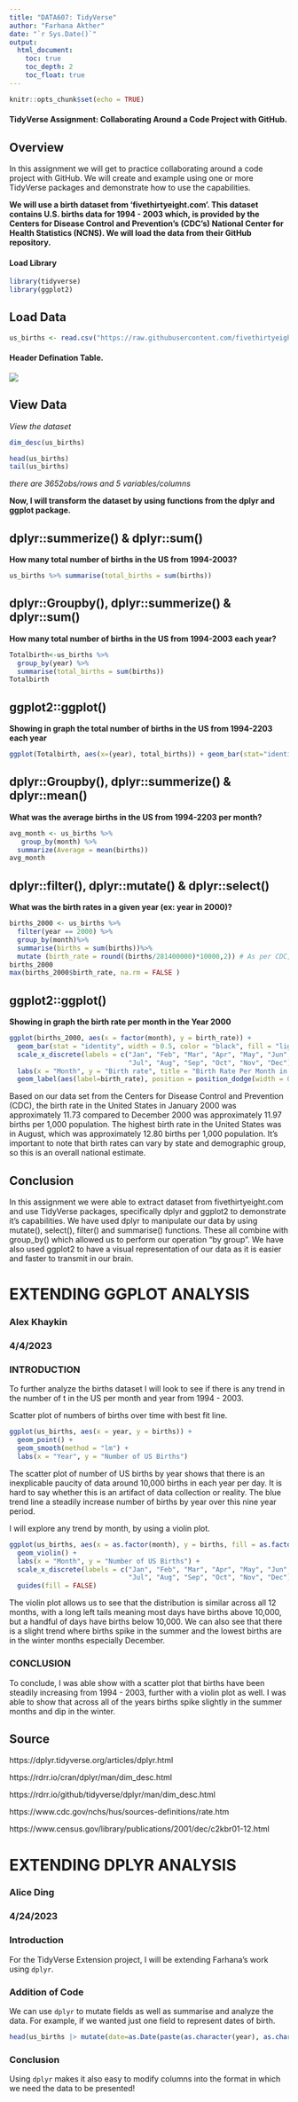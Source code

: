 ---
title: "DATA607: TidyVerse"
author: "Farhana Akther"
date: "`r Sys.Date()`"
output:
  html_document:
    toc: true
    toc_depth: 2
    toc_float: true
---

```{r setup, include=FALSE}
knitr::opts_chunk$set(echo = TRUE)
```

#### TidyVerse Assignment: Collaborating Around a Code Project with GitHub.


## Overview

In this assignment we will get to practice collaborating around a code project with GitHub. We will create and example using one or more TidyVerse packages and demonstrate how to use the capabilities.

**We will use a birth dataset from 'fivethirtyeight.com'. This dataset contains U.S. births data for 1994 - 2003 which, is provided by the Centers for Disease Control and Prevention's (CDC's) National Center for Health Statistics (NCNS). We will load the data from their GitHub repository.**

#### Load Library

```{r}
library(tidyverse)
library(ggplot2)
```

## Load Data

```{r}
us_births <- read.csv("https://raw.githubusercontent.com/fivethirtyeight/data/master/births/US_births_1994-2003_CDC_NCHS.csv", header = TRUE)
```

#### Header Defination Table.

![](HeaderDefinition.png)

## View  Data

*View the dataset*

```{r}
dim_desc(us_births)
```

```{r}
head(us_births)
tail(us_births)
```
*there are 3652obs/rows and 5 variables/columns*

**Now, I will transform the dataset by using functions from the dplyr and ggplot package.**

## dplyr::summerize() & dplyr::sum()

**How many total number of births in the US from 1994-2003?**

```{r}
us_births %>% summarise(total_births = sum(births)) 
```

## dplyr::Groupby(), dplyr::summerize() & dplyr::sum()

**How many total number of births in the US from 1994-2003 each year?**
  
```{r}
Totalbirth<-us_births %>%
  group_by(year) %>%
  summarise(total_births = sum(births))
Totalbirth
```

## ggplot2::ggplot()

**Showing in graph the total number of births in the US from 1994-2203 each year**

```{r}
ggplot(Totalbirth, aes(x=(year), total_births)) + geom_bar(stat="identity", width = 0.5, color = "black", fill = "lightblue") + labs(x = "Year", y = "Total Births", title = "Total Birth in Each Year 1994-2003") + theme(axis.text.x = element_text(angle = 60, hjust = 1, size=8)) + geom_label(aes(label=total_births), position = position_dodge(width = 0.1), size = 3, label.padding = unit(0.1, "lines"), label.size = 0.09, inherit.aes = TRUE)
```

## dplyr::Groupby(), dplyr::summerize() & dplyr::mean()

**What was the average births in the US from 1994-2203 per month?**

```{r}
avg_month <- us_births %>%
   group_by(month) %>%
  summarize(Average = mean(births))
avg_month
```


## dplyr::filter(), dplyr::mutate() & dplyr::select()

**What was the birth rates in a given year (ex: year in 2000)?**

```{r}
births_2000 <- us_births %>%
  filter(year == 2000) %>%
  group_by(month)%>%
  summarise(births = sum(births))%>%
  mutate (birth_rate = round((births/281400000)*10000,2)) # As per CDC, birth rate is calculated by dividing the number of live births in a population in a year by the midyear resident population. Birth rates are expressed as the number of live births per 1,000 population. In 2000, the U.S. Census Bureau counted 281.4 million people in the United States.  
births_2000 
max(births_2000$birth_rate, na.rm = FALSE )
```


## ggplot2::ggplot()

**Showing in graph the birth rate per month in the Year 2000**

```{r}
ggplot(births_2000, aes(x = factor(month), y = birth_rate)) +
  geom_bar(stat = "identity", width = 0.5, color = "black", fill = "lightblue") +
  scale_x_discrete(labels = c("Jan", "Feb", "Mar", "Apr", "May", "Jun",
                              "Jul", "Aug", "Sep", "Oct", "Nov", "Dec")) +
  labs(x = "Month", y = "Birth rate", title = "Birth Rate Per Month in Year 2000")+
  geom_label(aes(label=birth_rate), position = position_dodge(width = 0.1), size = 3, label.padding = unit(0.1, "lines"), label.size = 0.09, inherit.aes = TRUE)
```

Based on our data set from the Centers for Disease Control and Prevention (CDC), the birth rate in the United States in January 2000 was approximately 11.73 compared to December 2000 was approximately 11.97 births per 1,000 population. The highest birth rate in the United States was in August, which was approximately 12.80 births per 1,000 population. It's important to note that birth rates can vary by state and demographic group, so this is an overall national estimate.

## Conclusion

In this assignment we were able to extract dataset from fivethirtyeight.com and use TidyVerse packages, specifically dplyr and ggplot2 to demonstrate it's capabilities. 
We have used dplyr to manipulate our data by using mutate(), select(), filter() and summarise() functions. These all combine with group_by() which allowed us to perform our operation “by group”. We have also used ggplot2 to have a visual representation of our data as it is easier and faster to transmit in our brain.

# EXTENDING GGPLOT ANALYSIS
### Alex Khaykin
### 4/4/2023

### INTRODUCTION

To further analyze the births dataset I will look to see if there is any trend in the number of t in the US per month and year from 1994 - 2003. 

Scatter plot of numbers of births over time with best fit line.

```{r}
ggplot(us_births, aes(x = year, y = births)) +
  geom_point() +
  geom_smooth(method = "lm") +
  labs(x = "Year", y = "Number of US Births")
```

The scatter plot of number of US births by year shows that there is an inexplicable paucity of data around 10,000 births in each year per day. It is hard to say whether this is an artifact of data collection or reality. The blue trend line a steadily increase number of births by year over this nine year period. 


I will explore any trend by month, by using a violin plot.

```{r}
ggplot(us_births, aes(x = as.factor(month), y = births, fill = as.factor(month))) +
  geom_violin() +
  labs(x = "Month", y = "Number of US Births") +
  scale_x_discrete(labels = c("Jan", "Feb", "Mar", "Apr", "May", "Jun",
                              "Jul", "Aug", "Sep", "Oct", "Nov", "Dec")) +
  guides(fill = FALSE)
```
The violin plot allows us to see that the distribution is similar across all 12 months, with a long left tails meaning most days have births above 10,000, but a handful of days have births below 10,000. We can also see that there is a slight trend where births spike in the summer and the lowest births are in the winter months especially December.

### CONCLUSION
To conclude, I was able show with a scatter plot that births have been steadily increasing from 1994 - 2003, further with a violin plot as well. I was able to show that across all of the years births spike slightly in the summer months and dip in the winter.


## Source

https://dplyr.tidyverse.org/articles/dplyr.html

https://rdrr.io/cran/dplyr/man/dim_desc.html

https://rdrr.io/github/tidyverse/dplyr/man/dim_desc.html

https://www.cdc.gov/nchs/hus/sources-definitions/rate.htm

https://www.census.gov/library/publications/2001/dec/c2kbr01-12.html



# EXTENDING DPLYR ANALYSIS
### Alice Ding
### 4/24/2023

### Introduction

For the TidyVerse Extension project, I will be extending Farhana's work using `dplyr`.

### Addition of Code

We can use `dplyr` to mutate fields as well as summarise and analyze the data. For example, if we wanted just one field to represent dates of birth.

```{r mutate}
head(us_births |> mutate(date=as.Date(paste(as.character(year), as.character(month), as.character(date_of_month), sep = "-"))))
```

### Conclusion

Using `dplyr` makes it also easy to modify columns into the format in which we need the data to be presented!
